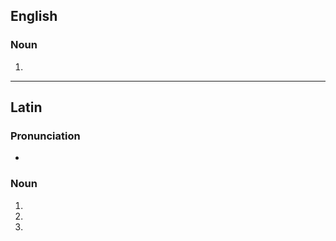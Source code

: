 ==English==

===Noun===
{{head|en|noun plural form}}

# {{plural of|convolvulus|lang=en}}

----

==Latin==

===Pronunciation===
* {{la-IPA|convolvulī}}

===Noun===
{{la-noun-form|convolvulī|m}}

# {{inflection of|convolvulus||nom|p|lang=la}}
# {{inflection of|convolvulus||gen|s|lang=la}}
# {{inflection of|convolvulus||voc|p|lang=la}}